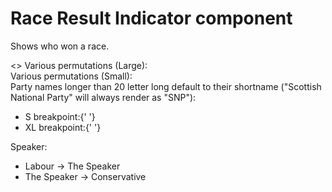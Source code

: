 
<Meta title="Elections/GE2019/Race Result Indicator" component={RaceResult} />

# Race Result Indicator component

Shows who won a race.

<Canvas>
  <Story name="Examples">
    <>
      Various permutations (Large):
      <div style={{ width: '100%' }}>
        <RaceResult breakpoint="XL" incumbent="Labour" winner="Labour" />
        <RaceResult breakpoint="XL" incumbent="Conservative" winner="Labour" />
        <RaceResult breakpoint="XL" incumbent="Labour" winner="Conservative" />
        <RaceResult breakpoint="XL" incumbent="Liberal Democrats" winner="Liberal Democrats" />
        <RaceResult breakpoint="XL" incumbent="Conservative" winner="Liberal Democrats" />
        <RaceResult breakpoint="XL" incumbent="Green" winner="Green" />
      </div>
      Various permutations (Small):
      <div style={{ width: '100%' }}>
        <RaceResult breakpoint="S" incumbent="Labour" winner="Labour" />
        <RaceResult breakpoint="S" incumbent="Conservative" winner="Labour" />
        <RaceResult breakpoint="S" incumbent="Labour" winner="Conservative" />
        <RaceResult breakpoint="S" incumbent="Liberal Democrats" winner="Liberal Democrats" />
        <RaceResult breakpoint="S" incumbent="Conservative" winner="Liberal Democrats" />
        <RaceResult breakpoint="S" incumbent="Green" winner="Green" />
      </div>
      Party names longer than 20 letter long default to their shortname ("Scottish National Party"
      will always render as "SNP"):
      <div style={{ width: '100%' }}>
        <ul>
          <li>
            S breakpoint:{' '}
            <RaceResult breakpoint="S" incumbent="Labour" winner="Scottish National Party" />
          </li>
          <li>
            XL breakpoint:{' '}
            <RaceResult breakpoint="XL" incumbent="Conservative" winner="Scottish National Party" />
          </li>
        </ul>
      </div>
      Speaker:
      <div style={{ width: '100%' }}>
        <ul>
          <li>
            Labour -> The Speaker
            <RaceResult breakpoint="S" incumbent="Labour" winner="The Speaker" />
          </li>
          <li>
            The Speaker -> Conservative
            <RaceResult breakpoint="S" incumbent="The Speaker" winner="Conservative" />
          </li>
        </ul>
      </div>
    </>
  </Story>
</Canvas>
